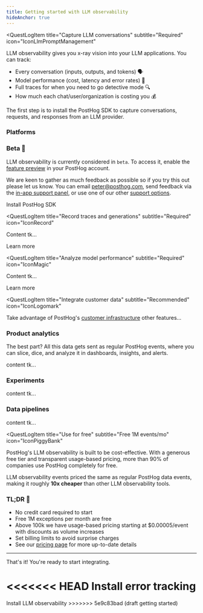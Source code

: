 ```yaml
---
title: Getting started with LLM observability
hideAnchor: true
---
```




<QuestLog firstSpeechBubble="Let's get started!" lastSpeechBubble="Time to integrate LLM observability!">

<QuestLogItem 
    title="Capture LLM conversations"
    subtitle="Required"
    icon="IconLlmPromptManagement"
>

  LLM observability gives you x-ray vision into your LLM applications. You can track:

  - Every conversation (inputs, outputs, and tokens) 🗣️
  - Model performance (cost, latency and error rates) 🤖
  - Full traces for when you need to go detective mode 🔍
  - How much each chat/user/organization is costing you 💰


  The first step is to install the PostHog SDK to capture conversations, requests, and responses from an LLM provider.

  ### Platforms

  <LLMsInstallationPlatforms />

  ### Beta 🚧

  LLM observability is currently considered in `beta`. To access it, enable the [feature preview](https://app.posthog.com/settings/user-feature-previews#llm-observability) in your PostHog account.
  
  We are keen to gather as much feedback as possible so if you try this out please let us know. You can email [peter@posthog.com](mailto:peter@posthog.com), send feedback via the [in-app support panel](https://us.posthog.com#panel=support%3Afeedback%3Aexperiments%3Alow), or use one of our other [support options](/docs/support-options).

  <CallToAction type="primary" to="/docs/ai-engineering/installation">
    Install PostHog SDK
  </CallToAction>

</QuestLogItem>

<QuestLogItem 
  title="Record traces and generations"
  subtitle="Required"
  icon="IconRecord"
>

  Content tk...

  <CallToAction type="primary" to="/docs/ai-engineering/traces-generations">
    Learn more
  </CallToAction>

</QuestLogItem>

<QuestLogItem 
  title="Analyze model performance"
  subtitle="Required"
  icon="IconMagic"
>

  Content tk...

  <CallToAction type="primary" to="/docs/ai-engineering/tutorials">
    Learn more
  </CallToAction>

</QuestLogItem>

<QuestLogItem 
  title="Integrate customer data"
  subtitle="Recommended"
  icon="IconLogomark"
>

  Take advantage of PostHog's [customer infrastructure](/docs) other features...

  ### <IconGraph className="text-blue w-7 -mt-1 inline-block"/>  Product analytics

  The best part? All this data gets sent as regular PostHog events, where you can slice, dice, and analyze it in dashboards, insights, and alerts.

  content tk...

  ### <IconFlask className="text-purple w-7 -mt-1 inline-block"/>  Experiments
  
  content tk...

  ### <IconPlug className="text-sky-blue w-7 -mt-1 inline-block"/>  Data pipelines
  
  content tk...

</QuestLogItem>

<QuestLogItem 
  title="Use for free"
  subtitle="Free 1M events/mo"
  icon="IconPiggyBank"
>

  PostHog's LLM observability is built to be cost-effective. With a generous free tier and transparent usage-based pricing, more than 90% of companies use PostHog completely for free. 
  
  LLM observability events priced the same as regular PostHog data events, making it roughly **10x cheaper** than other LLM observability tools.

  ### TL;DR 💸 

  - No credit card required to start
  - Free 1M exceptions per month are free
  - Above 100k we have usage-based pricing starting at $0.00005/event with discounts as volume increases
  - Set billing limits to avoid surprise charges
  - See our [pricing page](/pricing) for more up-to-date details


  --- 

  That's it! You're ready to start integrating.

<<<<<<< HEAD
  <CallToAction type="primary" to="/docs/error-tracking/installation">
    Install error tracking
=======
  <CallToAction type="primary" to="/docs/ai-engineering/installation">
    Install LLM observability
>>>>>>> 5e9c83bad (draft getting started)
  </CallToAction>

</QuestLogItem>

</QuestLog>
